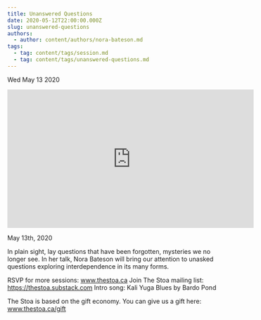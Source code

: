 ```yaml
---
title: Unanswered Questions
date: 2020-05-12T22:00:00.000Z
slug: unanswered-questions
authors:
  - author: content/authors/nora-bateson.md
tags:
  - tag: content/tags/session.md
  - tag: content/tags/unanswered-questions.md
---
```






Wed May 13 2020

<iframe width="560" height="315" src="https://www.youtube.com/embed/kceRWKIGTeI" title="Unanswered Questions w/ Nora Bateson" frameborder="0" allow="accelerometer; autoplay; clipboard-write; encrypted-media; gyroscope; picture-in-picture" allowfullscreen ></iframe>

May 13th, 2020

In plain sight, lay questions that have been forgotten, mysteries we no longer see. In her talk, Nora Bateson will bring our attention to unasked questions exploring interdependence in its many forms.

RSVP for more sessions: www.thestoa.ca
Join The Stoa mailing list: https://thestoa.substack.com
Intro song: Kali Yuga Blues by Bardo Pond

The Stoa is based on the gift economy. You can give us a gift here: www.thestoa.ca/gift


